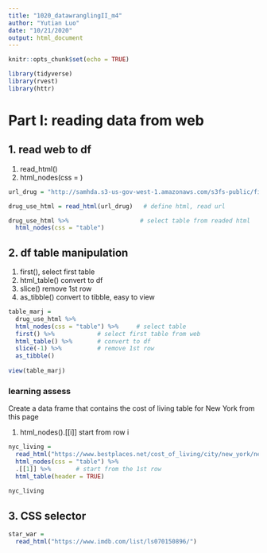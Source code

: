 ```yaml
---
title: "1020_datawranglingII_m4"
author: "Yutian Luo"
date: "10/21/2020"
output: html_document
---
```


```r
knitr::opts_chunk$set(echo = TRUE)

library(tidyverse)
library(rvest)
library(httr)
```


# Part I: reading data from web

## 1. read web to df
1. read_html()
2. html_nodes(css = )

```r
url_drug = "http://samhda.s3-us-gov-west-1.amazonaws.com/s3fs-public/field-uploads/2k15StateFiles/NSDUHsaeShortTermCHG2015.htm"    # define url

drug_use_html = read_html(url_drug)   # define html, read url 

drug_use_html %>%                    # select table from readed html
  html_nodes(css = "table")

```



## 2. df table manipulation

1. first(),    select first table
2. html_table()     convert to df
3. slice()   remove 1st row
4. as_tibble()    convert to tibble, easy to view

```r
table_marj = 
  drug_use_html %>% 
  html_nodes(css = "table") %>%     # select table
  first() %>%            # select first table from web
  html_table() %>%       # convert to df
  slice(-1) %>%          # remove 1st row
  as_tibble()
  
view(table_marj)
```



### learning assess
Create a data frame that contains the cost of living table for New York from this page

1. html_nodes().[[i]]    start from row i

```r
nyc_living = 
  read_html("https://www.bestplaces.net/cost_of_living/city/new_york/new_york") %>% 
  html_nodes(css = "table") %>% 
  .[[1]] %>%       # start from the 1st row
  html_table(header = TRUE)
  
nyc_living
```



## 3. CSS selector


```r
star_war = 
  read_html("https://www.imdb.com/list/ls070150896/")
```










